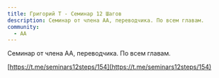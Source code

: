 ```yaml
---
title: Григорий Т - Семинар 12 Шагов
description: Семинар от члена АА, переводчика. По всем главам.
community:
  - АА
---
```

Семинар от члена АА, переводчика. По всем главам.



[https://t.me/seminars12steps/154](https://t.me/seminars12steps/154)
